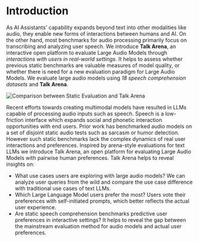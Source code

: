 


# Introduction

As AI Assistants' capability expands beyond text into other modalities like audio,
they enable new forms of interactions between humans and AI. On the other hand,
most benchmarks for audio processing primarily focus on transcribing and analyzing user speech.
We introduce **Talk Arena**, an interactive open platform to evaluate Large Audio Models through *interactions with
users in real-world settings*. It helps to assess whether previous static benchmarks are valuable measures of model quality,
or whether there is need for a new evaluation paradigm for Large Audio Models.
We evaluate large audio models using *18 speech comprehension datasets* and **Talk Arena**.

![Comparison between Static Evaluation and Talk Arena](/overview_arena.png)

Recent efforts towards creating multimodal models have resulted in LLMs capable of processing audio inputs such as speech. Speech is a low-friction interface which expands social and phonetic interaction opportunities with end users. Prior work has benchmarked audio models on a set of disjoint static audio tests such as sarcasm or humor detection. However such static benchmarks lack the complex dynamics of real user interactions and preferences. Inspired by arena-style evaluations for text LLMs we introduce Talk Arena, an open platform for evaluating Large Audio Models with pairwise human preferences. Talk Arena helps to reveal insights on:

* What use cases users are exploring with large audio models? We can analyze user queries from the wild and compare the use case difference with traditional use cases of text LLMs.
* Which Large Language Model users prefer the most? Users vote their preferences with self-initiated prompts, which better reflects the actual user experience.
* Are static speech comprehension benchmarks predictive user preferences in interactive settings? It helps to reveal the gap between the mainstream evaluation method for audio models and actual user preferences.
